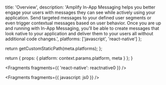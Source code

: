
  title: 'Overview',
  description:
    'Amplify In-App Messaging helps you better engage your users with messages they can see while actively using your application. Send targeted messages to your defined user segments or even trigger contextual messages based on user behavior. Once you are up and running with In-App Messaging, you’ll be able to create messages that look native to your application and deliver them to your users all without additional code changes.',
  platforms: ['javascript', 'react-native']
};

  return getCustomStaticPath(meta.platforms);
};

  return {
    props: {
      platform: context.params.platform,
      meta
    }
  };
}


<Fragments fragments={{ 'react-native': reactnative0 }} />


<Fragments fragments={{ javascript: js0 }} />
